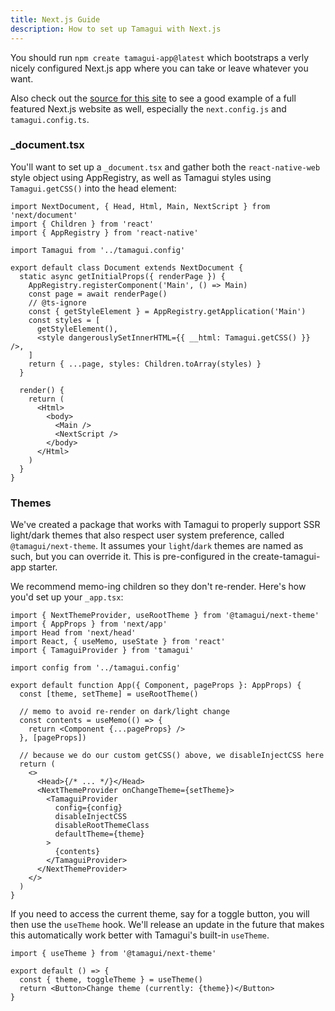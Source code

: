 ```yaml
---
title: Next.js Guide
description: How to set up Tamagui with Next.js
---
```


You should run `npm create tamagui-app@latest` which bootstraps a verly nicely configured Next.js app where you can take or leave whatever you want.

Also check out the [source for this site](https://github.com/tamagui/tamagui/tree/master/apps/site) to see a good example of a full featured Next.js website as well, especially the `next.config.js` and `tamagui.config.ts`.

### \_document.tsx

You'll want to set up a `_document.tsx` and gather both the `react-native-web` style object using AppRegistry, as well as Tamagui styles using `Tamagui.getCSS()` into the head element:

```tsx
import NextDocument, { Head, Html, Main, NextScript } from 'next/document'
import { Children } from 'react'
import { AppRegistry } from 'react-native'

import Tamagui from '../tamagui.config'

export default class Document extends NextDocument {
  static async getInitialProps({ renderPage }) {
    AppRegistry.registerComponent('Main', () => Main)
    const page = await renderPage()
    // @ts-ignore
    const { getStyleElement } = AppRegistry.getApplication('Main')
    const styles = [
      getStyleElement(),
      <style dangerouslySetInnerHTML={{ __html: Tamagui.getCSS() }} />,
    ]
    return { ...page, styles: Children.toArray(styles) }
  }

  render() {
    return (
      <Html>
        <body>
          <Main />
          <NextScript />
        </body>
      </Html>
    )
  }
}
```

### Themes

We've created a package that works with Tamagui to properly support SSR light/dark themes that also respect user system preference, called `@tamagui/next-theme`. It assumes your `light`/`dark` themes are named as such, but you can override it. This is pre-configured in the create-tamagui-app starter.

We recommend memo-ing children so they don't re-render. Here's how you'd set up your `_app.tsx`:

```tsx
import { NextThemeProvider, useRootTheme } from '@tamagui/next-theme'
import { AppProps } from 'next/app'
import Head from 'next/head'
import React, { useMemo, useState } from 'react'
import { TamaguiProvider } from 'tamagui'

import config from '../tamagui.config'

export default function App({ Component, pageProps }: AppProps) {
  const [theme, setTheme] = useRootTheme()

  // memo to avoid re-render on dark/light change
  const contents = useMemo(() => {
    return <Component {...pageProps} />
  }, [pageProps])

  // because we do our custom getCSS() above, we disableInjectCSS here
  return (
    <>
      <Head>{/* ... */}</Head>
      <NextThemeProvider onChangeTheme={setTheme}>
        <TamaguiProvider
          config={config}
          disableInjectCSS
          disableRootThemeClass
          defaultTheme={theme}
        >
          {contents}
        </TamaguiProvider>
      </NextThemeProvider>
    </>
  )
}
```

If you need to access the current theme, say for a toggle button, you will then use the `useTheme` hook. We'll release an update in the future that makes this automatically work better with Tamagui's built-in `useTheme`.

```tsx
import { useTheme } from '@tamagui/next-theme'

export default () => {
  const { theme, toggleTheme } = useTheme()
  return <Button>Change theme (currently: {theme})</Button>
}
```
